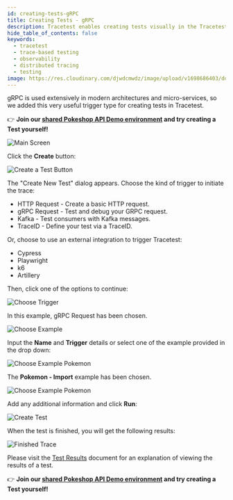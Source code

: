 ```yaml
---
id: creating-tests-gRPC
title: Creating Tests - gRPC
description: Tracetest enables creating tests visually in the Tracetest Web UI.
hide_table_of_contents: false
keywords:
  - tracetest
  - trace-based testing
  - observability
  - distributed tracing
  - testing
image: https://res.cloudinary.com/djwdcmwdz/image/upload/v1698686403/docs/Blog_Thumbnail_14_rsvkmo.jpg
---
```


gRPC is used extensively in modern architectures and micro-services, so we added this very useful trigger type for creating tests in Tracetest.

👉 **Join our [shared Pokeshop API Demo environment](https://app.tracetest.io/organizations/ttorg_2179a9cd8ba8dfa5/invites/invite_760904a64b4b9dc9/accept) and try creating a Test yourself!**

![Main Screen](../img/main-screen-0.14.png)

Click the **Create** button:

![Create a Test Button](../img/create-test-button-0.14.png)

The "Create New Test" dialog appears.
Choose the kind of trigger to initiate the trace:

- HTTP Request - Create a basic HTTP request.
- gRPC Request - Test and debug your GRPC request.
- Kafka - Test consumers with Kafka messages.
- TraceID - Define your test via a TraceID.

Or, choose to use an external integration to trigger Tracetest:

- Cypress
- Playwright
- k6
- Artillery

Then, click one of the options to continue:

![Choose Trigger](../img/choose-trigger-0.16.png)

In this example, gRPC Request has been chosen.

![Choose Example](../img/choose-gRPC-0.16.png)

Input the **Name** and **Trigger** details or select one of the example provided in the drop down:

![Choose Example Pokemon](../img/choose-example-pokemon-gRPC-0.16.png)

The **Pokemon - Import** example has been chosen.

![Choose Example Pokemon](../img/choose-example-pokemon-import-gRPC-0.16.png)

Add any additional information and click **Run**:

![Create Test](../img/provide-addl-information-gRPC-0.16.png)

When the test is finished, you will get the following results:

![Finished Trace](../img/finished-trace-gRPC-0.16.png)

Please visit the [Test Results](../web-ui/test-results.mdx) document for an explanation of viewing the results of a test.

👉 **Join our [shared Pokeshop API Demo environment](https://app.tracetest.io/organizations/ttorg_2179a9cd8ba8dfa5/invites/invite_760904a64b4b9dc9/accept) and try creating a Test yourself!**

